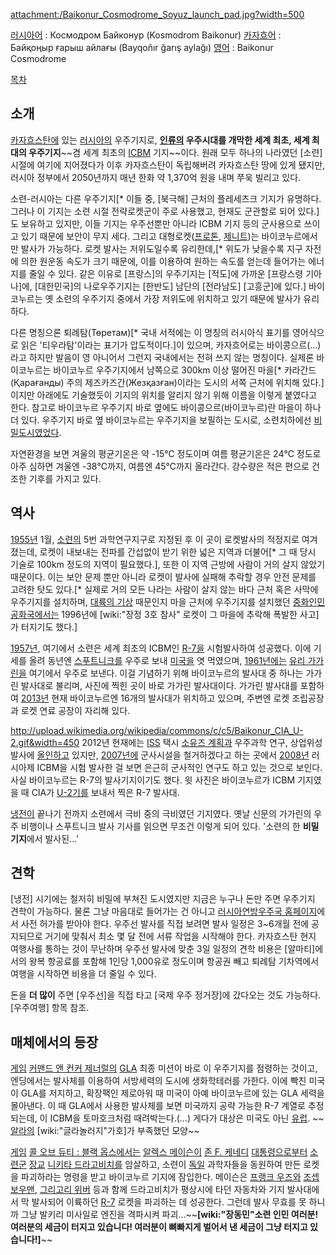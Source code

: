 attachment:/Baikonur_Cosmodrome_Soyuz_launch_pad.jpg?width=500

[[러시아어]] : Космодром Байконур (Kosmodrom Baikonur)
[[카자흐어]] : Байқоңыр ғарыш айлағы (Bayqoñır ğarış aylağı)
[[영어]] : Baikonur Cosmodrome

[[목차]]

== 소개 ==
[[카자흐스탄]]에 있는 [[러시아]]의 우주기지로, '''[[인류]]의 우주시대를 개막한 세계 최초, 세계 최대의 우주기지'''~~겸 세계 최초의 [[ICBM]] 기지~~이다. 원래 모두 하나의 나라였던 [소련] 시절에 여기에 지어졌다가 이후 카자흐스탄이 독립해버려 카자흐스탄 땅에 있게 됐지만, 러시아 정부에서 2050년까지 매년 한화 약 1,370억 원을 내며 쭈욱 빌리고 있다.

소련-러시아는 다른 우주기지[* 이들 중, [북극해] 근처의 플레세츠크 기지가 유명하다. 그러나 이 기지는 소련 시절 전략로켓군이 주로 사용했고, 현재도 군관할로 되어 있다.]도 보유하고 있지만, 이들 기지는 우주선뿐만 아니라 ICBM 기지 등의 군사용으로 쓰이고 있기 때문에 보안이 무지 세다. 그리고 대형로켓([[프로톤]], [[제니트]])는 바이코누르에서만 발사가 가능하다. 로켓 발사는 저위도일수록 유리한데,[* 위도가 낮을수록 지구 자전에 의한 원운동 속도가 크기 때문에, 이를 이용하여 원하는 속도를 얻는데 들어가는 에너지를 줄일 수 있다. 같은 이유로 [프랑스]의 우주기지는 [적도]에 가까운 [프랑스령 기아나]에, [대한민국]의 나로우주기지는 [한반도] 남단의 [전라남도] [고흥군]에 있다.] 바이코누르는 옛 소련의 우주기지 중에서 가장 저위도에 위치하고 있기 때문에 발사가 유리하다.

다른 명칭으론 퇴례탐(Төретам)[* 국내 서적에는 이 명칭의 러시아식 표기를 영어식으로 읽은 '티우라탐'이라는 표기가 압도적이다.]이 있으며, 카자흐어로는 바이콩으르(...)라고 하지만 발음이 영 아니어서 그런지 국내에서는 전혀 쓰지 않는 명칭이다. 실제론 바이코누르는 바이코누르 우주기지에서 남쪽으로 300km 이상 떨어진 마을[* 카라간드(Қарағанды) 주의 제즈카즈간(Жезқазған)이라는 도시의 서쪽 근처에 위치해 있다.]이지만 아래에도 기술했듯이 기지의 위치를 알리지 않기 위해 이름을 이렇게 붙였다고 한다. 참고로 바이코누르 우주기지 바로 옆에도 바이콩으르(바이코누르)란 마을이 하나 더 있다. 우주기지 바로 옆 바이코누르는 우주기지을 보필하는 도시로, 소련치하에선 [[비밀도시]]였었다.

자연환경을 보면 겨울의 평균기온은 약 -15℃ 정도이며 여름 평균기온은 24℃ 정도로 아주 심하면 겨울엔 -38℃까지, 여름엔 45℃까지 올라간다. 강수량은 적은 편으로 건조한 기후를 가지고 있다.

== 역사 ==
[[1955년]] 1월, [[소련]]의 5번 과학연구지구로 지정된 후 이 곳이 로켓발사의 적정지로 여겨졌는데, 로켓이 내보내는 전파를 간섭없이 받기 위한 넓은 지역과 더불어[* 그 때 당시 기술로 100km 정도의 지역이 필요했다.], 또한 이 지역 근방에 사람이 거의 살지 않았기 때문이다. 이는 보안 문제 뿐만 아니라 로켓이 발사에 실패해 추락할 경우 안전 문제를 고려한 탓도 있다.[* 실제로 거의 모든 나라는 사람이 살지 않는 바다 근처 혹은 사막에 우주기지를 설치하며, [[대륙의 기상]] 때문인지 마을 근처에 우주기지를 설치했던 [[중화인민공화국]]에서는 1996년에 [wiki:"장정 3호 참사" 로켓이 그 마을에 추락해 폭발한 사고]가 터지기도 했다.]

[[1957년]], 여기에서 소련은 세계 최초의 ICBM인 [[R-7]]을 시험발사하여 성공했다. 이에 기세를 올려 동년엔 [[스푸트니크]]를 우주로 보내 [[미국]]을 엿 먹였으며, [[1961년]]에는 [[유리 가가린]]을 여기에서 우주로 보낸다. 이걸 기념하기 위해 바이코누르의 발사대 중 하나는 가가린 발사대로 불리며, 사진에 찍힌 곳이 바로 가가린 발사대이다. 가가린 발사대를 포함하여 [[2013년]] 현재 바이코누르엔 16개의 발사대가 위치하고 있으며, 주변엔 로켓 조립공장과 로켓 연료 공장이 자리해 있다.

http://upload.wikimedia.org/wikipedia/commons/c/c5/Baikonur_CIA_U-2.gif&width=450
2012년 현재에는 [[ISS]] 택시 [[소유즈 계획]]과 우주과학 연구, 상업위성 발사에 [[올인]]하고 있지만, [[2007년]]에 군사시설을 철거하겠다고 하는 곳에서 [[2008년]] 러시아제 ICBM을 시험 발사한 걸 보면 은근히 군사적인 연구도 하고 있는 것으로 보인다. 사실 바이코누르는 R-7의 발사기지이기도 했다. 윗 사진은 바이코누르가 ICBM 기지였을 때 CIA가 [[U-2]]기를 보내서 찍은 R-7 발사대.

[[냉전]]이 끝나기 전까지 소련에서 극비 중의 극비였던 기지였다. 옛날 신문의 가가린의 우주 비행이나 스푸트니크 발사 기사를 읽으면 무조건 이렇게 되어 있다. '소련의 한 '''비밀기지'''에서 발사된...'

== 견학 ==
[냉전] 시기에는 철저히 비밀에 부쳐진 도시였지만 지금은 누구나 돈만 주면 우주기지 견학이 가능하다. 물론 그냥 마음대로 들어가는 건 아니고 [http://en.federalspace.ru/ 러시아연방우주국 홈페이지]에서 사전 허가를 받아야 한다. 우주선 발사를 직접 보려면 발사 일정은 3~6개월 전에 공지되므로 거기에 맞춰서 최소 몇 달 전에 서류 작업을 시작해야 한다. 카자흐스탄 현지 여행사를 통하는 것이 무난하며 우주선 발사에 맞춘 3일 일정의 견학 비용은 [알마티]에서의 왕복 항공료를 포함해 1인당 1,000유로 정도이며 항공권 빼고 퇴례탐 기차역에서 여행을 시작하면 비용을 더 줄일 수 있다.

돈을 '''더 많이''' 주면 [우주선]을 직접 타고 [국제 우주 정거장]에 갔다오는 것도 가능하다. [우주여행] 항목 참조.

== 매체에서의 등장 ==
[[게임]] [[커맨드 앤 컨커 제너럴]]의 [[GLA]] 최종 미션이 바로 이 우주기지를 점령하는 것이고, 엔딩에서는 발사체를 이용하여 서방세력의 도시에 생화학테러를 가한다. 이에 빡친 미국이 GLA를 저지하고, 확장팩인 제로아워 때 미국이 아예 바이코누르에 있는 GLA 세력을 몰아낸다. 이 때 GLA에서 사용한 발사체를 보면 미국까지 공략 가능한 R-7 계열로 추정되는데, 이 ICBM을 토마호크처럼 때려박는다.(…) 게다가 대상은 미국도 아닌 [[유럽]]. ~~[[알라]]의 [wiki:"글라놀러지"가호]가 부족했던 모양~~

[[게임]] [[콜 오브 듀티 : 블랙 옵스]]에서는 [[알렉스 메이슨]]이 [[존 F. 케네디]] [[대통령]]으로부터 [[소련군]] [[장교]] [[니키타 드라고비치]]를 암살하고, 소련이 [[독일]] 과학자들을 동원하여 만든 로켓을 파괴하라는 명령을 받고 바이코누르 기지에 잠입한다. 메이슨은 [[프랭크 우즈]]와 [[조셉 보우맨]], [[그리고리 위버]] 등과 함께 드라고비치가 평상시에 타던 자동차와 기지 발사대에서 막 발사되어 이륙하던 [[R-7]] 로켓을 파괴하는 데 성공한다. 그런데 발사 무효를 못 하니까 그냥 발키리 미사일로 엔진을 격파시켜 파괴...~~'''[wiki:"장동민"소련 인민 여러분! 여러분의 세금이 터지고 있습니다! 여러분이 뼈빠지게 벌어서 낸 세금이 그냥 터지고 있습니다!]'''~~
